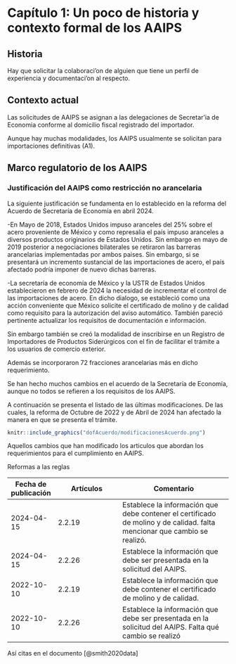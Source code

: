 # Capítulo 1: Un poco de historia y contexto formal de los AAIPS



## Historia

Hay que solicitar la colaboraci'on de alguien que tiene un perfil de experiencia y documentaci'on al respecto.



## Contexto actual

Las solicitudes de AAIPS se asignan a las delegaciones de Secretar'ia de Economia conforme al domicilio fiscal registrado del importador.

Aunque hay muchas modalidades, los AAIPS usualmente se solicitan para importaciones definitivas (A1).


## Marco regulatorio de los AAIPS

### Justificación del AAIPS como restricción no arancelaria 

La siguiente justificación se fundamenta en lo establecido en la reforma del Acuerdo de Secretaría de Economía en abril 2024.

-En Mayo de 2018, Estados Unidos impuso aranceles del 25% sobre el acero proveniente de México y como represalia el país impuso aranceles a diversos productos originarios de Estados Unidos. Sin embargo en mayo de 2019 posterior a negociaciones bilaterales se retiraron las barreras arancelarias implementadas por ambos paises. Sin embargo, si se presentará un incremento sustancial de las importaciones de acero, el país afectado podría imponer de nuevo dichas barreras.

-La secretaría de economía de México y la USTR de Estados Unidos establecieron en febrero de 2024 la necesidad de incrementar el control de las importaciones de acero. En dicho dialogo, se estableció como una acción conveniente que México solicite el certificado de molino y de calidad como requisito para la autorización del aviso automático.
También pareció pertinente actualizar los requisitos de documentación e información. 

Sin embargo también se creó la modalidad de inscribirse en un Registro de Importadores de Productos Siderúrgicos con el fin de facilitar el trámite a los usuarios de comercio exterior.

Además se incorporaron 72 fracciones arancelarias más en dicho requerimiento.

Se han hecho muchos cambios en el acuerdo de la Secretaría de Economía, aunque no todos se refieren a los requisitos de los AAIPS.

A continuación se presenta el listado de las últimas modificaciones. De las cuales, la reforma de Octubre de 2022 y de Abril de 2024 han afectado la manera en que se presenta el trámite.


```r
knitr::include_graphics("dofAcuerdo/modificacionesAcuerdo.png")
```

Aquellos cambios que han modificado los articulos que abordan los requerimientos para el cumplimiento en AAIPS.

Reformas a las reglas

| Fecha de publicación | Artículos     | Comentario  |
|---|-------|------------|
|2024-04-15| 2.2.19    | Establece la información que debe contener el certificado de molino y de calidad. falta mencionar que cambio se realizó.|
|2024-04-15| 2.2.26    | Establece la información que debe ser presentada en la solicitud del AAIPS. |
|2022-10-10| 2.2.19   | Establece la información que debe contener el certificado de molino y de calidad.  |
|2022-10-10| 2.2.26    | Establece la información que debe ser presentada en la solicitud del AAIPS.  Falta qué cambio se realizó|



Así citas en el documento [@smith2020data]
